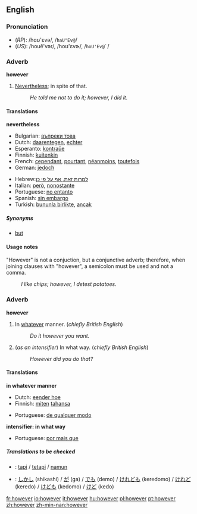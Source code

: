 ==English==

{{rank|father|nor|moment|227|however|enough|quite|brought}}

===Pronunciation===
*(''RP''): /hɑʊ'εvə/, /<tt>haU"Ev@</tt>/
*(''US''): /houĕ'vər/, /hoʊ'ɛvɚ/, /<tt>hoU'Ev@`</tt>/<!--please check the IPA and SAMPA-->

===Adverb===
'''however'''

#[[Nevertheless]]; in spite of that.
#:''He told me not to do it; however, I did it.''

====Translations====

'''nevertheless'''
{{top}}
*Bulgarian: [[въпреки това]]
*Dutch: [[daarentegen]], [[echter]]
*Esperanto: [[kontraŭe]]
*Finnish: [[kuitenkin]]
*French: [[cependant]], [[pourtant]], [[néanmoins]], [[toutefois]]
*German: [[jedoch]]
{{mid}}
*Hebrew:[[למרות זאת, אף על פי כן]]
*Italian: [[però]], [[nonostante]]
*Portuguese: [[no entanto]]
*Spanish: [[sin embargo]]
*Turkish: [[bununla birlikte]], [[ancak]]
{{bottom}}

=====Synonyms=====
*[[but]]

====Usage notes====
"However" is not a conjuction, but a conjunctive adverb; therefore, when joining clauses with "however", a semicolon must be used and not a comma.
:''I like chips; however, I detest potatoes.''

===Adverb===
'''however'''

#In [[whatever]] manner. (''chiefly British English'')
#:''Do it however you want.''
#(''as an intensifier'') In what way. (''chiefly British English'')
#:''However did you do that?''

====Translations====

'''in whatever manner'''
{{top}}
*Dutch: [[eender hoe]]
*Finnish: [[miten]] [[tahansa]]
{{mid}}
*Portuguese: [[de qualquer modo]]
{{bottom}}

'''intensifier: in what way'''
{{top}}
*Portuguese: [[por mais que]] 
{{mid}}
{{bottom}}

=====Translations to be checked=====
<!--Remove this section once all of the translations below have been moved into the tables above.-->
{{checktrans}}

*{{ttbc|Indonesian}}: [[tapi]] / [[tetapi]] / [[namun]]
*{{ttbc|Japanese}}: [[しかし]] (shikashi) / [[が]] (ga) / [[でも]] (demo) / [[けれども]] (keredomo) / [[けれど]] (keredo) / [[けども]] (kedomo) / [[けど]] (kedo)

[[fr:however]]
[[io:however]]
[[it:however]]
[[hu:however]]
[[pl:however]]
[[pt:however]]
[[zh:however]]
[[zh-min-nan:however]]